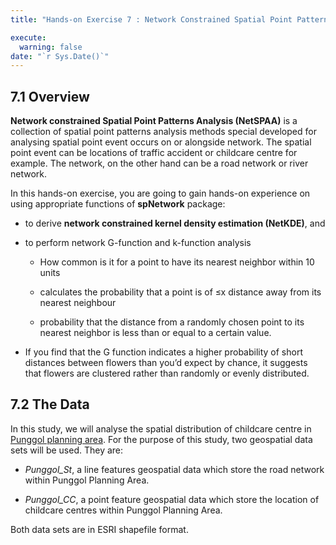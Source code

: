 ```yaml
---
title: "Hands-on Exercise 7 : Network Constrained Spatial Point Patterns Analysis"

execute: 
  warning: false
date: "`r Sys.Date()`"
---
```


## 7.1 Overview

**Network constrained Spatial Point Patterns Analysis (NetSPAA)** is a collection of spatial point patterns analysis methods special developed for analysing spatial point event occurs on or alongside network. The spatial point event can be locations of traffic accident or childcare centre for example. The network, on the other hand can be a road network or river network.

In this hands-on exercise, you are going to gain hands-on experience on using appropriate functions of **spNetwork** package:

-   to derive **network constrained kernel density estimation (NetKDE)**, and

-   to perform network G-function and k-function analysis

    -   How common is it for a point to have its nearest neighbor within 10 units

    -   calculates the probability that a point is of ≤x distance away from its nearest neighbour

    -   probability that the distance from a randomly chosen point to its nearest neighbor is less than or equal to a certain value.

-   If you find that the G function indicates a higher probability of short distances between flowers than you'd expect by chance, it suggests that flowers are clustered rather than randomly or evenly distributed.

## **7.2 The Data**

In this study, we will analyse the spatial distribution of childcare centre in [Punggol planning area](https://en.wikipedia.org/wiki/Punggol). For the purpose of this study, two geospatial data sets will be used. They are:

-   *Punggol_St*, a line features geospatial data which store the road network within Punggol Planning Area.

-   *Punggol_CC*, a point feature geospatial data which store the location of childcare centres within Punggol Planning Area.

Both data sets are in ESRI shapefile format.
